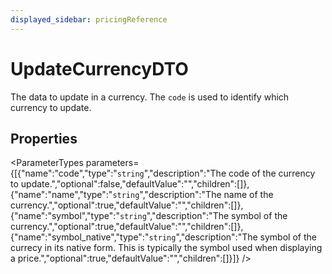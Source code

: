 ```yaml
---
displayed_sidebar: pricingReference
---
```



# UpdateCurrencyDTO

The data to update in a currency. The `code` is used to identify which currency to update.

## Properties

<ParameterTypes parameters={[{"name":"code","type":"`string`","description":"The code of the currency to update.","optional":false,"defaultValue":"","children":[]},{"name":"name","type":"`string`","description":"The name of the currency.","optional":true,"defaultValue":"","children":[]},{"name":"symbol","type":"`string`","description":"The symbol of the currency.","optional":true,"defaultValue":"","children":[]},{"name":"symbol_native","type":"`string`","description":"The symbol of the currecy in its native form. This is typically the symbol used when displaying a price.","optional":true,"defaultValue":"","children":[]}]} />
